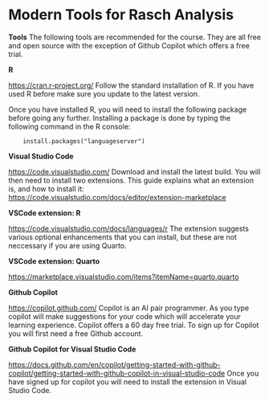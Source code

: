 # Modern Tools for Rasch Analysis
**Tools**
The following tools are recommended for the course. They are all free and open source with the exception of Github Copilot which offers a free trial.

**R**

<https://cran.r-project.org/>
Follow the standard installation of R. If you have used R before make sure you update to the latest version.

Once you have installed R, you will need to install the following package before going any further. Installing a package is done by typing the following command in the R console:
```
    install.packages("languageserver")
```


**Visual Studio Code**

<https://code.visualstudio.com/>
Download and install the latest build. You will then need to install two extensions. This guide explains what an extension is, and how to install it: <https://code.visualstudio.com/docs/editor/extension-marketplace>

**VSCode extension: R**

<https://code.visualstudio.com/docs/languages/r>
The extension suggests various optional enhancements that you can install, but these are not neccessary if you are using Quarto.

**VSCode extension: Quarto**

<https://marketplace.visualstudio.com/items?itemName=quarto.quarto>


**Github Copilot**

<https://copilot.github.com/>
Copilot is an AI pair programmer. As you type copilot will make suggestions for your code which will accelerate your learning experience. Copilot offers a 60 day free trial. To sign up for Copilot you will first need a free Github account.

**Github Copilot for Visual Studio Code**

<https://docs.github.com/en/copilot/getting-started-with-github-copilot/getting-started-with-github-copilot-in-visual-studio-code>
Once you have signed up for copilot you will need to install the extension in Visual Studio Code.


